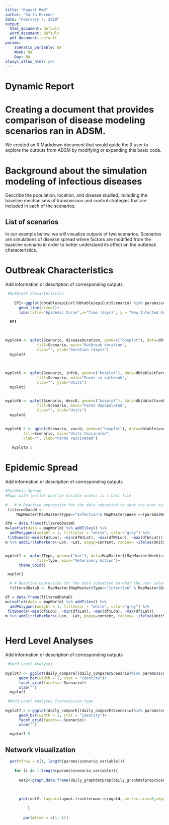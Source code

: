 ```yaml
---
title: "Report.Rmd"
author: "Karla Moreno"
date: "February 7, 2018"
output:
  html_document: default
  word_document: default
  pdf_document: default
params:
    scenario_variable: NA
    Week: NA
    Day: NA
always_allow_html: yes
---
```


# Dynamic Report

# Creating a document that provides comparison of disease modeling scenarios ran in ADSM. 

We created an R Markdown document that would guide the R user to explore the outputs from ADSM by modifying or expanding this basic code. 

# Background about the simulation modeling of infectious diseases

Describe the population, location, and disease studied, including the baseline mechanisms of transmission and control strategies that are included in each of the scenarios.

## List of scenarios 
In our example below, we will visualize outputs of two scenarios. Scenarios are simulations of disease spread where factors are modified from the baseline scenario in order to better understand its effect on the outbreak characteristics. 


# Outbreak Characteristics

Add information or description of corresponding outputs

```r

 #Outbreak Characteristics
    
    EPI<-ggplot(dbtable$epiCur[(dbtable$epiCur$Scenario) %in% params$scenario_variable,],aes(x=day, y=sumInfnU, group=Scenario, colour=Scenario))+
      geom_line(size=1)+
      labs(title="Epidemic Curve",x="Time (days)", y = "New Infected Units")
    
  EPI

  
  
myplot4 <- qplot(Scenario, diseaseDuration, geom=c("boxplot"), data=dbtable$outDur[(dbtable$outDur$Scenario) %in% params$scenario_variable,],
              fill=Scenario, main="Outbreak duration",
              xlab="", ylab="Duration (days)")
  myplot4 
  
  
  
myplot5 <- qplot(Scenario, infcU, geom=c("boxplot"), data=dbtable$tFarmOut[(dbtable$tFarmOut$Scenario) %in% params$scenario_variable,],
              fill=Scenario, main="Farms in outbreak",
              xlab="", ylab="Units")
  myplot5
  

myplot6 <- qplot(Scenario, descU, geom=c("boxplot"), data=dbtable$farmDepo[(dbtable$farmDepo$Scenario) %in% params$scenario_variable,],
              fill=Scenario, main="Farms depopulated",
              xlab="", ylab="Units")
  myplot6  

  
myplot6.5 <- qplot(Scenario, vaccU, geom=c("boxplot"), data=dbtable$vaccUnit[(dbtable$vaccUnit$Scenario) %in% params$scenario_variable,],
        fill=Scenario, main="Units Vaccinated",
        xlab="", ylab="Farms vaccinated")
    
   myplot6.5
```



# Epidemic Spread

Add information or description of corresponding outputs

```r
#Epidemic Spread
#Maps with leaflet wont be visible unless is a html file
  
#   # # Reactive expression for the data subsetted to what the user selected
 filteredDataW <- 
     MapMaster[MapMaster$Type=="Infection"& MapMaster$Week ==(params$Week),]

dfW = data.frame(filteredDataW)
m=leaflet(data = mapWorld) %>% addTiles() %>%
  addPolygons(weight = 1, fillColor = "white", color="grey") %>%
 fitBounds(~min(dfW$Lon), ~min(dfW$Lat), ~max(dfW$Lon), ~max(dfW$Lat))
m %>% addCircleMarkers(~Lon, ~Lat, popup=content, radius= ~ifelse(UnitSize,6,10), color = ~palInf(Type), stroke=F, fillOpacity = 0.1, data=dfW)


myplot1 <- qplot(Type, geom=c("bar"), data=MapMaster[(MapMaster$Week)==(params$Week),],
              fill=Type, main="Veterinary Action")+
      theme_void()

 myplot1

  # # Reactive expression for the data subsetted to what the user selected
  filteredDataD <- MapMaster[MapMaster$Type=="Infection" & MapMaster$Day ==(params$Day),]

df = data.frame(filteredDataD)
m=leaflet(data = mapWorld) %>% addTiles() %>%
  addPolygons(weight = 1, fillColor = "white", color="grey") %>%
 fitBounds(~min(df$Lon), ~min(df$Lat), ~max(df$Lon), ~max(df$Lat))
m %>% addCircleMarkers(~Lon, ~Lat, popup=content, radius= ~ifelse(UnitSize,6,10), color = ~palInf(Type), stroke=F, fillOpacity = 0.1, data=df)
  
```



# Herd Level Analyses
 
Add information or description of corresponding outputs
 
```r

 #Herd Level Analyses
  
myplot7 <- ggplot(daily_compare[(daily_compare$Scenario)%in% params$scenario_variable,], aes(x="", y=Freq, fill=Veterinary_action))+
      geom_bar(width = 1, stat = "identity")+
      facet_grid(facets=.~Scenario)+
      xlab("") 
  myplot7
```

```r

 #Herd Level Analyses Transmission type
  
myplot7.5 <-ggplot(daily_comparE[(daily_comparE$Scenario)%in% params$scenario_variable,], aes(x="", y=Freq, fill=Transmission))+
      geom_bar(width = 1, stat = "identity")+
      facet_grid(facets=.~Scenario)+
      xlab("") 
    
  myplot7.5
```


## Network visualization

```r


  par(mfrow = c(1, length(params$scenario_variable)))
    
    for (i in 1:length(params$scenario_variable)){
      
      net2<-graph.data.frame(daily_graphdatprep[daily_graphdatprep$Scenario == params$scenario_variable[i],],directed=F)#specified edges of a directed farm "Early"
      
      
      
      plot(net2, layout=layout.fruchterman.reingold, vertex.size=8,edge.arrow.size=0.5, vertex.label=NA, main=params$scenario_variable[i])
      
          }
    
        par(mfrow = c(1, 1))

```

